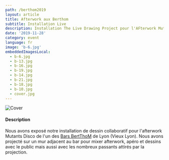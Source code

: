 ```yaml
---
path: /berthom2019
layout: article
title: Afterwork aux Berthom
subtitle: Installation Live
description: Installation The Live Drawing Project pour l'AFterwork Mutants Disco du Berthom Vieux Lyon
date: '2019-11-28'
category: event
language: fr
image: 'b-6.jpg'
embeddedImagesLocal:
  - b-6.jpg
  - b-13.jpg
  - b-16.jpg
  - b-19.jpg
  - b-14.jpg
  - b-21.jpg
  - b-18.jpg
  - b-10.jpg
  - cover.jpg
---
```



![Cover](b-10.jpg)

#### Description

Nous avons exposé notre installation de dessin collaboratif pour l'afterwork Mutants Disco de l'un des [Bars BertThoM](https://www.lesberthom.com/) de Lyon (Vieux Lyon). Nous avons projecté sur un mur adjacent au bar pour mixer afterwork, apéro et dessins avec le public mais aussi avec les nombreux passants attirés par la projection.
<ImageGrid props={props}/>
